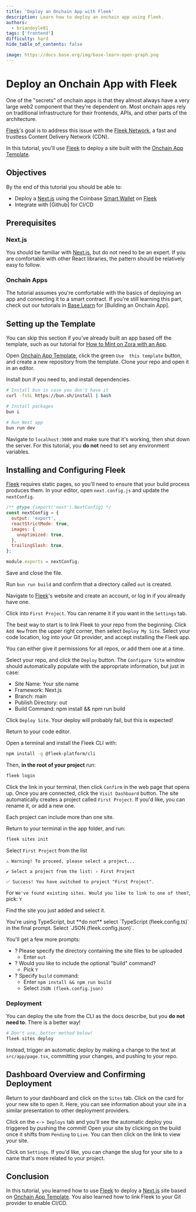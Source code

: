 ```yaml
---
title: 'Deploy an Onchain App with Fleek'
description: Learn how to deploy an onchain app using Fleek.
authors:
  - briandoyle81
tags: ['frontend']
difficulty: hard
hide_table_of_contents: false

image: https://docs.base.org/img/base-learn-open-graph.png
---
```


# Deploy an Onchain App with Fleek

One of the "secrets" of onchain apps is that they almost always have a very large web2 component that they're dependent on. Most onchain apps rely on traditional infrastructure for their frontends, APIs, and other parts of the architecture.

[Fleek]'s goal is to address this issue with the [Fleek Network], a fast and trustless Content Delivery Network (CDN).

In this tutorial, you'll use [Fleek] to deploy a site built with the [Onchain App Template].

## Objectives

By the end of this tutorial you should be able to:

- Deploy a [Next.js] using the Coinbase [Smart Wallet] on [Fleek]
- Integrate with [Github] for CI/CD

## Prerequisites

### Next.js

You should be familiar with [Next.js], but do not need to be an expert. If you are comfortable with other React libraries, the pattern should be relatively easy to follow.

### Onchain Apps

The tutorial assumes you're comfortable with the basics of deploying an app and connecting it to a smart contract. If you're still learning this part, check out our tutorials in [Base Learn] for [Building an Onchain App].

## Setting up the Template

You can skip this section if you've already built an app based off the template, such as our tutorial for [How to Mint on Zora with an App].

Open [Onchain App Template], click the green `Use  this template` button, and create a new repository from the template. Clone your repo and open it in an editor.

Install _bun_ if you need to, and install dependencies.

```bash
# Install bun in case you don't have it
curl -fsSL https://bun.sh/install | bash

# Install packages
bun i

# Run Next app
bun run dev
```

Navigate to `localhost:3000` and make sure that it's working, then shut down the server. For this tutorial, you **do not** need to set any environment variables.

## Installing and Configuring Fleek

[Fleek] requires static pages, so you'll need to ensure that your build process produces them. In your editor, open `next.config.js` and update the `nextConfig`.

```javascript
/** @type {import('next').NextConfig} */
const nextConfig = {
  output: 'export',
  reactStrictMode: true,
  images: {
    unoptimized: true,
  },
  trailingSlash: true,
};

module.exports = nextConfig;
```

Save and close the file.

Run `bun run build` and confirm that a directory called `out` is created.

Navigate to [Fleek]'s website and create an account, or log in if you already have one.

Click into `First Project`. You can rename it if you want in the `Settings` tab.

The best way to start is to link Fleek to your repo from the beginning. Click `Add New` from the upper right corner, then select `Deploy My Site`. Select your code location, log into your Git provider, and accept installing the Fleek app.

You can either give it permissions for all repos, or add them one at a time.

Select your repo, and click the `Deploy` button. The `Configure Site` window should automatically populate with the appropriate information, but just in case:

- Site Name: Your site name
- Framework: Next.js
- Branch: main
- Publish Directory: out
- Build Command: npm install && npm run build

Click `Deploy Site`. Your deploy will probably fail, but this is expected!

Return to your code editor.

Open a terminal and install the Fleek CLI with:

```bash
npm install -g @fleek-platform/cli
```

Then, **in the root of your project** run:

```bash
fleek login
```

Click the link in your terminal, then click `Confirm` in the web page that opens up. Once you are connected, click the `Visit Dashboard` button. The site automatically creates a project called `First Project`. If you'd like, you can rename it, or add a new one.

Each project can include more than one site.

Return to your terminal in the app folder, and run:

```bash
fleek sites init
```

Select `First Project` from the list

```
⚠️ Warning! To proceed, please select a project...

✔ Select a project from the list: › First Project

✅ Success! You have switched to project "First Project".
```

For `We've found existing sites. Would you like to link to one of them?`, pick: `Y`

Find the site you just added and select it.

<Warning>
You're using TypeScript, but **do not** select `TypeScript (fleek.config.ts)` in the final prompt. Select `JSON (fleek.config.json)`.
</Warning>

You'll get a few more prompts:

- ? Please specify the directory containing the site files to be uploaded
  - Enter `out`
- ? Would you like to include the optional "build" command?
  - Pick `Y`
- ? Specify `build` command:
  - Enter `npm install && npm run build`
  - Select `JSON (fleek.config.json)`

### Deployment

You can deploy the site from the CLI as the docs describe, but you **do not need to**. There is a better way!

```bash
# Don't use, better method below!
fleek sites deploy
```

Instead, trigger an automatic deploy by making a change to the text at `src/app/page.tsx`, committing your changes, and pushing to your repo.

## Dashboard Overview and Confirming Deployment

Return to your dashboard and click on the `Sites` tab. Click on the card for your new site to open it. Here, you can see information about your site in a similar presentation to other deployment providers.

Click on the `<-> Deploys` tab and you'll see the automatic deploy you triggered by pushing the commit! Open your site by clicking on the build once it shifts from `Pending` to `Live`. You can then click on the link to view your site.

Click on `Settings`. If you'd like, you can change the slug for your site to a name that's more related to your project.

## Conclusion

In this tutorial, you learned how to use [Fleek] to deploy a [Next.js] site based on [Onchain App Template]. You also learned how to link Fleek to your Git provider to enable CI/CD.

[Base Learn]: https://base.org/learn
[Smart Wallet]: https://www.smartwallet.dev/why
[Fleek]: https://fleek.xyz
[Fleek Network]: https://fleek.xyz/blog/announcements/introducing-fleek-network-and-fleek-xyz/
[Next.js]: https://nextjs.org/
[Onchain App Template]: https://github.com/coinbase/onchain-app-template
[Smart Wallet]: https://www.coinbase.com/wallet/smart-wallet
[How to Mint on Zora with an App]: /use-case-guides/creator/nft-minting-with-zora.mdx



